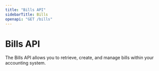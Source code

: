 ```yaml
---
title: "Bills API"
sidebarTitle: Bills
openapi: "GET /bills"
---
```


# Bills API

The Bills API allows you to retrieve, create, and manage bills within your accounting system.
